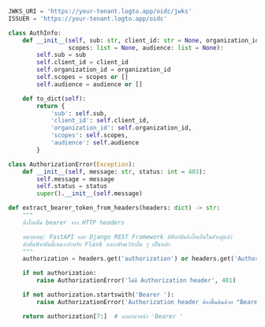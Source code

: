 ```py title="auth_middleware.py"
JWKS_URI = 'https://your-tenant.logto.app/oidc/jwks'
ISSUER = 'https://your-tenant.logto.app/oidc'

class AuthInfo:
    def __init__(self, sub: str, client_id: str = None, organization_id: str = None,
                 scopes: list = None, audience: list = None):
        self.sub = sub
        self.client_id = client_id
        self.organization_id = organization_id
        self.scopes = scopes or []
        self.audience = audience or []

    def to_dict(self):
        return {
            'sub': self.sub,
            'client_id': self.client_id,
            'organization_id': self.organization_id,
            'scopes': self.scopes,
            'audience': self.audience
        }

class AuthorizationError(Exception):
    def __init__(self, message: str, status: int = 403):
        self.message = message
        self.status = status
        super().__init__(self.message)

def extract_bearer_token_from_headers(headers: dict) -> str:
    """
    ดึงโทเค็น bearer จาก HTTP headers

    หมายเหตุ: FastAPI และ Django REST Framework มีฟังก์ชันดึงโทเค็นในตัวอยู่แล้ว
    ดังนั้นฟังก์ชันนี้เหมาะสำหรับ Flask และเฟรมเวิร์กอื่น ๆ เป็นหลัก
    """
    authorization = headers.get('authorization') or headers.get('Authorization')

    if not authorization:
        raise AuthorizationError('ไม่มี Authorization header', 401)

    if not authorization.startswith('Bearer '):
        raise AuthorizationError('Authorization header ต้องขึ้นต้นด้วย "Bearer "', 401)

    return authorization[7:]  # ลบคำนำหน้า 'Bearer '
```
